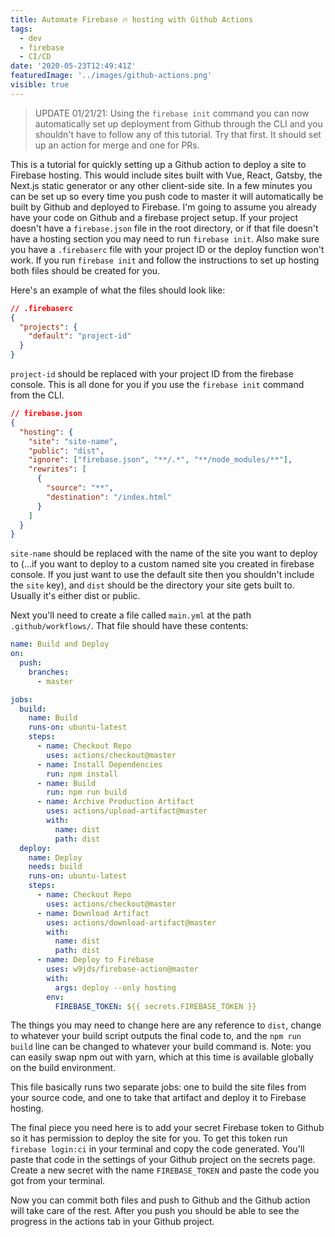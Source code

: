 ```yaml
---
title: Automate Firebase 🔥 hosting with Github Actions
tags:
  - dev
  - firebase
  - CI/CD
date: '2020-05-23T12:49:41Z'
featuredImage: '../images/github-actions.png'
visible: true
---
```


> UPDATE 01/21/21: Using the `firebase init` command you can now automatically
> set up deployment from Github through the CLI and you shouldn't have to follow
> any of this tutorial. Try that first. It should set up an action for merge and
> one for PRs.

This is a tutorial for quickly setting up a Github action to deploy a site to
Firebase hosting. This would include sites built with Vue, React, Gatsby, the
Next.js static generator or any other client-side site. In a few minutes you can
be set up so every time you push code to master it will automatically be built
by Github and deployed to Firebase. I'm going to assume you already have your
code on Github and a firebase project setup. If your project doesn't have a
`firebase.json` file in the root directory, or if that file doesn't have a
hosting section you may need to run `firebase init`. Also make sure you have a
`.firebaserc` file with your project ID or the deploy function won't work. If
you run `firebase init` and follow the instructions to set up hosting both files
should be created for you.

Here's an example of what the files should look like:

```json
// .firebaserc
{
  "projects": {
    "default": "project-id"
  }
}
```

`project-id` should be replaced with your project ID from the firebase console.
This is all done for you if you use the `firebase init` command from the CLI.

```json
// firebase.json
{
  "hosting": {
    "site": "site-name",
    "public": "dist",
    "ignore": ["firebase.json", "**/.*", "**/node_modules/**"],
    "rewrites": [
      {
        "source": "**",
        "destination": "/index.html"
      }
    ]
  }
}
```

`site-name` should be replaced with the name of the site you want to deploy to
(...if you want to deploy to a custom named site you created in firebase
console. If you just want to use the default site then you shouldn't include the
`site` key), and `dist` should be the directory your site gets built to. Usually
it's either dist or public.

Next you'll need to create a file called `main.yml` at the path
`.github/workflows/`. That file should have these contents:

```yml
name: Build and Deploy
on:
  push:
    branches:
      - master

jobs:
  build:
    name: Build
    runs-on: ubuntu-latest
    steps:
      - name: Checkout Repo
        uses: actions/checkout@master
      - name: Install Dependencies
        run: npm install
      - name: Build
        run: npm run build
      - name: Archive Production Artifact
        uses: actions/upload-artifact@master
        with:
          name: dist
          path: dist
  deploy:
    name: Deploy
    needs: build
    runs-on: ubuntu-latest
    steps:
      - name: Checkout Repo
        uses: actions/checkout@master
      - name: Download Artifact
        uses: actions/download-artifact@master
        with:
          name: dist
          path: dist
      - name: Deploy to Firebase
        uses: w9jds/firebase-action@master
        with:
          args: deploy --only hosting
        env:
          FIREBASE_TOKEN: ${{ secrets.FIREBASE_TOKEN }}
```

The things you may need to change here are any reference to `dist`, change to
whatever your build script outputs the final code to, and the `npm run build`
line can be changed to whatever your build command is. Note: you can easily swap
npm out with yarn, which at this time is available globally on the build
environment.

This file basically runs two separate jobs: one to build the site files from
your source code, and one to take that artifact and deploy it to Firebase
hosting.

The final piece you need here is to add your secret Firebase token to Github so
it has permission to deploy the site for you. To get this token run
`firebase login:ci` in your terminal and copy the code generated. You'll paste
that code in the settings of your Github project on the secrets page. Create a
new secret with the name `FIREBASE_TOKEN` and paste the code you got from your
terminal.

Now you can commit both files and push to Github and the Github action will take
care of the rest. After you push you should be able to see the progress in the
actions tab in your Github project.
